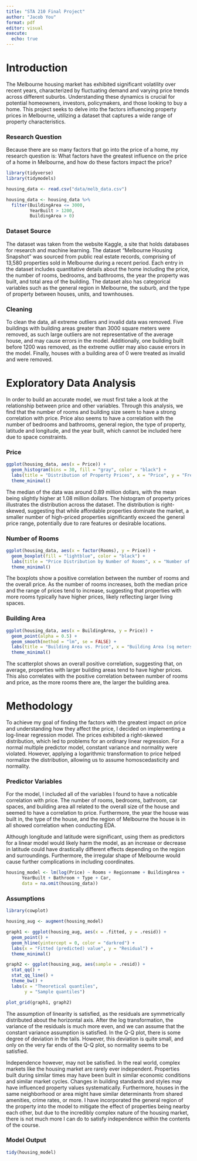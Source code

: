 ```yaml
---
title: "STA 210 Final Project"
author: "Jacob You"
format: pdf
editor: visual
execute:
  echo: true
---
```


# Introduction
The Melbourne housing market has exhibited significant volatility over recent years, characterized by fluctuating demand and varying price trends across different suburbs. Understanding these dynamics is crucial for potential homeowners, investors, policymakers, and those looking to buy a home. This project seeks to delve into the factors influencing property prices in Melbourne, utilizing a dataset that captures a wide range of property characteristics.

### Research Question
Because there are so many factors that go into the price of a home, my research question is: What factors have the greatest influence on the price of a home in Melbourne, and how do these factors impact the price?
```r
library(tidyverse)
library(tidymodels)

housing_data <- read.csv("data/melb_data.csv")

housing_data <- housing_data %>%
  filter(BuildingArea <= 3000,
         YearBuilt > 1200,
         BuildingArea > 0)
```

### Dataset Source
The dataset was taken from the website Kaggle, a site that holds databases for research and machine learning. The dataset "Melbourne Housing Snapshot" was sourced from public real estate records, comprising of 13,580 properties sold in Melbourne during a recent period. Each entry in the dataset includes quantitative details about the home including the price, the number of rooms, bedrooms, and bathrooms, the year the property was built, and total area of the building. The dataset also has categorical variables such as the general region in Melbourne, the suburb, and the type of property between houses, units, and townhouses.

### Cleaning
To clean the data, all extreme outliers and invalid data was removed. Five buildings with building areas greater than 3000 square meters were removed, as such large outliers are not representative of the average house, and may cause errors in the model. Additionally, one building built before 1200 was removed, as the extreme outlier may also cause errors in the model. Finally, houses with a building area of 0 were treated as invalid and were removed.

# Exploratory Data Analysis
In order to build an accurate model, we must first take a look at the relationship between price and other variables. Through this analysis, we find that the number of rooms and building size seem to have a strong correlation with price. Price also seems to have a correlation with the number of bedrooms and bathrooms, general region, the type of property, latitude and longitude, and the year built, which cannot be included here due to space constraints.

### Price
```r

ggplot(housing_data, aes(x = Price)) +
  geom_histogram(bins = 30, fill = "gray", color = "black") +
  labs(title = "Distribution of Property Prices", x = "Price", y = "Frequency") +
  theme_minimal()
```
The median of the data was around 0.89 million dollars, with the mean being slightly higher at 1.08 million dollars. The histogram of property prices illustrates the distribution across the dataset. The distribution is right-skewed, suggesting that while affordable properties dominate the market, a smaller number of high-priced properties significantly exceed the general price range, potentially due to rare features or desirable locations.

### Number of Rooms
```r
ggplot(housing_data, aes(x = factor(Rooms), y = Price)) +
  geom_boxplot(fill = "lightblue", color = "black") +
  labs(title = "Price Distribution by Number of Rooms", x = "Number of Rooms", y = "Price") +
  theme_minimal()
```

The boxplots show a positive correlation between the number of rooms and the overall price. As the number of rooms increases, both the median price and the range of prices tend to increase, suggesting that properties with more rooms typically have higher prices, likely reflecting larger living spaces.

### Building Area
```r
ggplot(housing_data, aes(x = BuildingArea, y = Price)) +
  geom_point(alpha = 0.5) +
  geom_smooth(method = "lm", se = FALSE) +
  labs(title = "Building Area vs. Price", x = "Building Area (sq meters)", y = "Price") +
  theme_minimal()
```
The scatterplot shows an overall positive correlation, suggesting that, on average, properties with larger building areas tend to have higher prices. This also correlates with the positive correlation between number of rooms and price, as the more rooms there are, the larger the building area.

# Methodology
To achieve my goal of finding the factors with the greatest impact on price and understanding how they affect the price, I decided on implementing a log-linear regression model. The prices exhibited a right-skewed distribution, which led to problems for an ordinary linear regression. For a normal multiple predictor model, constant variance and normality were violated. However, applying a logarithmic transformation to price helped normalize the distribution, allowing us to assume homoscedasticity and normality. 

### Predictor Variables
For the model, I included all of the variables I found to have a noticable correlation with price. The number of rooms, bedrooms, bathroom, car spaces, and building area all related to the overall size of the house and seemed to have a correlation to price. Furthermore, the year the house was built in, the type of the house, and the region of Melbourne the house is in all showed correlation when conducting EDA. 

Although longitude and latitude were significant, using them as predictors for a linear model would likely harm the model, as an increase or decrease in latitude could have drastically different effects depending on the region and surroundings. Furthermore, the irregular shape of Melbourne would cause further complications in including coordinates.
```r
housing_model <- lm(log(Price) ~ Rooms + Regionname + BuildingArea +
      YearBuilt + Bathroom + Type + Car, 
      data = na.omit(housing_data))

```

### Assumptions
```r
library(cowplot)

housing_aug <- augment(housing_model)

graph1 <- ggplot(housing_aug, aes(x = .fitted, y = .resid)) + 
  geom_point() + 
  geom_hline(yintercept = 0, color = "darkred") + 
  labs(x = "Fitted (predicted) value", y = "Residual") + 
  theme_minimal()

graph2 <- ggplot(housing_aug, aes(sample = .resid)) +
  stat_qq() + 
  stat_qq_line() + 
  theme_bw() + 
  labs(x = "Theoretical quantiles", 
       y = "Sample quantiles")

plot_grid(graph1, graph2)
```
The assumption of linearity is satisfied, as the residuals are symmetrically distributed about the horizontal axis. After the log transformation, the variance of the residuals is much more even, and we can assume that the constant variance assumption is satisfied. In the Q-Q plot, there is some degree of deviation in the tails. However, this deviation is quite small, and only on the very far ends of the Q-Q plot, so normality seems to be satisfied.

Independence however, may not be satisfied. In the real world, complex markets like the housing market are rarely ever independent. Properties built during similar times may have been built in similar economic conditions and similar market cycles. Changes in building standards and styles may have influenced property values systematically. Furthermore, houses in the same neighborhood or area might have similar determinants from shared amenities, crime rates, or more. I have incorporated the general region of the property into the model to mitigate the effect of properties being nearby each other, but due to the incredibly complex nature of the housing market, there is not much more I can do to satisfy independence within the contents of the course.

### Model Output
```r
tidy(housing_model)
```

